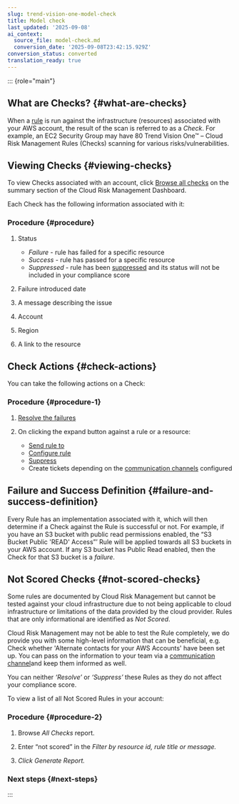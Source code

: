 ```yaml
---
slug: trend-vision-one-model-check
title: Model check
last_updated: '2025-09-08'
ai_context:
  source_file: model-check.md
  conversion_date: '2025-09-08T23:42:15.929Z'
conversion_status: converted
translation_ready: true
---
```


::: {role="main"}
## What are Checks? {#what-are-checks}

When a [rule](introduction-rules.mdx) is run against the infrastructure (resources) associated with your AWS account, the result of the scan is referred to as a *Check*. For example, an EC2 Security Group may have 80 Trend Vision One™ – Cloud Risk Management Rules (Checks) scanning for various risks/vulnerabilities.

## Viewing Checks {#viewing-checks}

To view Checks associated with an account, click [Browse all checks](all-checks-report.mdx) on the summary section of the Cloud Risk Management Dashboard.

Each Check has the following information associated with it:

### Procedure {#procedure}

1.  Status

    - *Failure* - rule has failed for a specific resource
    - *Success* - rule has passed for a specific resource
    - *Suppressed* - rule has been [suppressed](rules-suppress-check.mdx) and its status will not be included in your compliance score

2.  Failure introduced date

3.  A message describing the issue

4.  Account

5.  Region

6.  A link to the resource

## Check Actions {#check-actions}

You can take the following actions on a Check:

### Procedure {#procedure-1}

1.  [Resolve the failures](failed-check-resolution.mdx)

2.  On clicking the expand button against a rule or a resource:

    - [Send rule to](send-rule.mdx)
    - [Configure rule](rules-configuration.mdx)
    - [Suppress](rules-suppress-check.mdx)
    - Create tickets depending on the [communication channels](communication-integrations.mdx) configured

## Failure and Success Definition {#failure-and-success-definition}

Every Rule has an implementation associated with it, which will then determine if a Check against the Rule is successful or not. For example, if you have an S3 bucket with public read permissions enabled, the “S3 Bucket Public 'READ' Access”’ Rule will be applied towards all S3 buckets in your AWS account. If any S3 bucket has Public Read enabled, then the Check for that S3 bucket is a *failure*.

## Not Scored Checks {#not-scored-checks}

Some rules are documented by Cloud Risk Management but cannot be tested against your cloud infrastructure due to not being applicable to cloud infrastructure or limitations of the data provided by the cloud provider. Rules that are only informational are identified as *Not Scored*.

Cloud Risk Management may not be able to test the Rule completely, we do provide you with some high-level information that can be beneficial, e.g. Check whether 'Alternate contacts for your AWS Accounts' have been set up. You can pass on the information to your team via a [communication channel](communication-integrations.mdx)and keep them informed as well.

You can neither *‘Resolve’* or *‘Suppress’* these Rules as they do not affect your compliance score.

To view a list of all Not Scored Rules in your account:

### Procedure {#procedure-2}

1.  Browse *All Checks* report.

2.  Enter “not scored” in the *Filter by resource id, rule title or message.*

3.  *Click Generate Report.*

### Next steps {#next-steps}
:::

